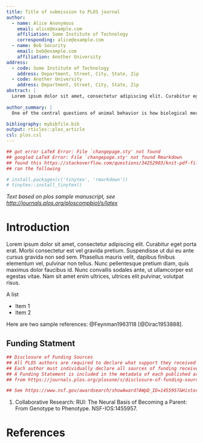 ```yaml
---
title: Title of submission to PLOS journal
author:
  - name: Alice Anonymous
    email: alice@example.com
    affiliation: Some Institute of Technology
    corresponding: alice@example.com
  - name: Bob Security
    email: bob@example.com
    affiliation: Another University
address:
  - code: Some Institute of Technology
    address: Department, Street, City, State, Zip
  - code: Another University
    address: Department, Street, City, State, Zip
abstract: |
  Lorem ipsum dolor sit amet, consectetur adipiscing elit. Curabitur eget porta erat. Morbi consectetur est vel gravida pretium. Suspendisse ut dui eu ante cursus gravida non sed sem. Nullam sapien tellus, commodo id velit id, eleifend volutpat quam. Phasellus mauris velit, dapibus finibus elementum vel, pulvinar non tellus. Nunc pellentesque pretium diam, quis maximus dolor faucibus id. Nunc convallis sodales ante, ut ullamcorper est egestas vitae. Nam sit amet enim ultrices, ultrices elit pulvinar, volutpat risus.
  
author_summary: |
  One of the central questions of animal behavior is how biological mechanisms mediate and respond to behavior. Successful rearing of offspring involves a shift from aggressive and sexual behaviors to more caring and nurturing ones, but what neural substrates mediate this transition? How flexible are these changes in response to unpredictable environmental perturbations, and how is behavior altered because of them? In a rapidly changing world, understanding how the environment affects the brain and how, in turn, the brain affects the behavioral transition into parental care will shed light on how changes in environment can ultimately affect fitness. Previous discoveries have implicated particular hormones that play a role in the maintenance of parental care behavior in vertebrates, such as: oxytocin and vasopressin (avian homologs: mesotocin and vasotocin), vasoactive intestinal peptide, and prolactin. However, we know very little about when and how the brain transitions into parental care behaviors in any vertebrate, and this knowledge is fundamentally important to our understanding of the mechanisms mediating parental care. Here, we propose to expand our knowledge by using classic offspring replacement and removal manipulations to uncover the role of GnIH during the transition to parental care behaviors. In addition to this targeted approach, we propose a powerful untargeted approach to explore what other changes in the brain may be occurring during this transition. We will use high-throughput sequencing technology and immunohistochemistry to uncover all genetic changes and specific proteomic changes in the brain, along with their relationship with GnIH, which occur during the transition to parental care. Our long-term goal is to understand the interplay of genes, proteins, and parental care. Specifically, we aim to understand the genetic and physiological mechanisms driving parental care behaviors in all vertebrates, and to document this knowledge in a rich, open database. This knowledge would enable manipulation of specific parental care behaviors and their activation using emerging powerful genetic technologies.

bibliography: mybibfile.bib
output: rticles::plos_article
csl: plos.csl
---
```


```r
## got error LaTeX Error: File `changepage.sty' not found 
## googled LaTeX Error: File `changepage.sty' not found Rmarkdown
## found this https://stackoverflow.com/questions/34252903/knit-pdf-file-from-rstudio
## ran the following

# install.packages(c('tinytex', 'rmarkdown'))
# tinytex::install_tinytex()

```



_Text based on plos sample manuscript, see [http://journals.plos.org/ploscompbiol/s/latex](http://journals.plos.org/ploscompbiol/s/latex)_

# Introduction

Lorem ipsum dolor sit amet, consectetur adipiscing elit. Curabitur eget porta erat. Morbi consectetur est vel gravida pretium. Suspendisse ut dui eu ante cursus gravida non sed sem. Phasellus mauris velit, dapibus finibus elementum vel, pulvinar non tellus. Nunc pellentesque pretium diam, quis maximus dolor faucibus id. Nunc convallis sodales ante, ut ullamcorper est egestas vitae. Nam sit amet enim ultrices, ultrices elit pulvinar, volutpat risus.

A list

- Item 1
- Item 2

Here are two sample references: @Feynman1963118 [@Dirac1953888].

## Funding Statment

```r
## Disclosure of Funding Sources
## All PLOS authors are required to declare what support they received to carry out their research. Declaring funding sources acknowledges funders’ contributions, fulfills funding requirements, and promotes greater transparency in the research process.
## Each author must individually declare all sources of funding received for the research submitted to the journal. This information includes the name of granting agencies, grant numbers, and a description of each funder’s role. If the funder has played no role in the research, this must be stated as well. Authors are not required to provide the complete list of every single grant that supports them if the grant is not related to the research published.
## A Funding Statement is included in the metadata of each published article. The Funding Statement includes the funding information declared by the authors. Inaccurate information about funding discovered after publication may require a correction. 
## from https://journals.plos.org/plosone/s/disclosure-of-funding-sources

## See https://www.nsf.gov/awardsearch/showAward?AWpD_ID=1455957&HistoricalAwards=false
```

1. Collaborative Research: RUI: The Neural Basis of Becoming a Parent: From Genotype to Phenotype. NSF-IOS:1455957. 




# References {#references .unnumbered}

